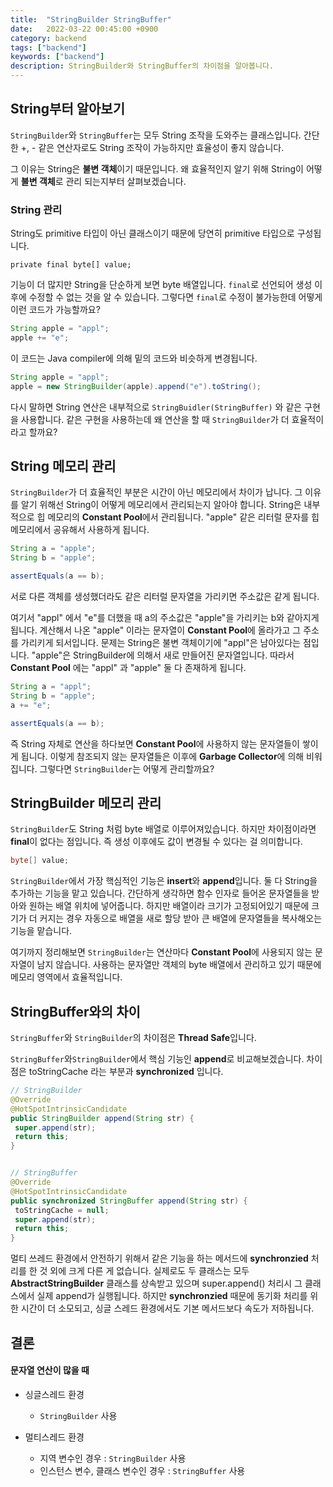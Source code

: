 ```yaml
---
title:  "StringBuilder StringBuffer"
date:   2022-03-22 00:45:00 +0900
category: backend
tags: ["backend"]
keywords: ["backend"]
description: StringBuilder와 StringBuffer의 차이점을 알아봅니다.
---
```


## String부터 알아보기
`StringBuilder`와 `StringBuffer`는 모두 String 조작을 도와주는 클래스입니다.
간단한 +, - 같은 연산자로도 String 조작이 가능하지만 효율성이 좋지 않습니다.

그 이유는 String은 **불변 객체**이기 때문입니다.
왜 효율적인지 알기 위해 String이 어떻게 **불변 객체**로 관리 되는지부터 살펴보겠습니다.

### String 관리
String도 primitive 타입이 아닌 클래스이기 때문에 당연히 primitive 타입으로 구성됩니다.

```
private final byte[] value;
```

기능이 더 많지만 String을 단순하게 보면 byte 배열입니다.
`final`로 선언되어 생성 이후에 수정할 수 없는 것을 알 수 있습니다.
그렇다면 `final`로 수정이 불가능한데 어떻게 이런 코드가 가능할까요?

```java
String apple = "appl";
apple += "e";
```

이 코드는 Java compiler에 의해 밑의 코드와 비슷하게 변경됩니다.

```java
String apple = "appl";
apple = new StringBuilder(apple).append("e").toString();
```

다시 말하면 String 연산은 내부적으로 `StringBuidler(StringBuffer)` 와 같은 구현을 사용합니다.
같은 구현을 사용하는데 왜 연산을 할 때 `StringBuilder`가 더 효율적이라고 할까요?

## String 메모리 관리
`StringBuilder`가 더 효율적인 부분은 시간이 아닌 메모리에서 차이가 납니다.
그 이유를 알기 위해선 String이 어떻게 메모리에서 관리되는지 알아야 합니다.
String은 내부적으로 힙 메모리의 **Constant Pool**에서 관리됩니다.
"apple" 같은 리터럴 문자를 힙 메모리에서 공유해서 사용하게 됩니다.

```java
String a = "apple";
String b = "apple";

assertEquals(a == b);
```

서로 다른 객체를 생성했더라도 같은 리터럴 문자열을 가리키면 주소값은 같게 됩니다.

여기서 "appl" 에서 "e"를 더했을 때 a의 주소값은 "apple"을 가리키는 b와 같아지게 됩니다.
계산해서 나온 "apple" 이라는 문자열이 **Constant Pool**에 올라가고 그 주소를 가리키게 되서입니다.
문제는 String은 불변 객체이기에 "appl"은 남아있다는 점입니다.
"apple"은 StringBuilder에 의해서 새로 만들어진 문자열입니다.
따라서 **Constant Pool** 에는 "appl" 과 "apple" 둘 다 존재하게 됩니다.

```java
String a = "appl";
String b = "apple";
a += "e";

assertEquals(a == b);
```

즉 String 자체로 연산을 하다보면 **Constant Pool**에 사용하지 않는 문자열들이 쌓이게 됩니다.
이렇게 참조되지 않는 문자열들은 이후에 **Garbage Collector**에 의해 비워집니다.
그렇다면 `StringBuilder`는 어떻게 관리할까요?

##  StringBuilder 메모리 관리
`StringBuilder`도 String 처럼 byte 배열로 이루어져있습니다.
하지만 차이점이라면 **final**이 없다는 점입니다.
즉 생성 이후에도 값이 변경될 수 있다는 걸 의미합니다.

```java
byte[] value;
```

`StringBuilder`에서 가장 핵심적인 기능은 **insert**와 **append**입니다.
둘 다 String을 추가하는 기능을 맡고 있습니다.
간단하게 생각하면 함수 인자로 들어온 문자열들을 받아와 원하는 배열 위치에 넣어줍니다.
하지만 배열이라 크기가 고정되어있기 때문에 크기가 더 커지는 경우 자동으로 배열을 새로 할당 받아 큰 배열에 문자열들을 복사해오는 기능을 맡습니다.

여기까지 정리해보면 `StringBuilder`는 연산마다 **Constant Pool**에 사용되지 않는 문자열이 남지 않습니다.
사용하는 문자열만 객체의 byte 배열에서 관리하고 있기 때문에 메모리 영역에서 효율적입니다.


## StringBuffer와의 차이
`StringBuffer`와 `StringBuilder`의 차이점은 **Thread Safe**입니다.

`StringBuffer`와`StringBuilder`에서 핵심 기능인 **append**로 비교해보겠습니다.
차이점은 toStringCache 라는 부분과 **synchronized** 입니다.

```java
// StringBuilder
@Override
@HotSpotIntrinsicCandidate
public StringBuilder append(String str) {
 super.append(str);
 return this;
}


// StringBuffer
@Override
@HotSpotIntrinsicCandidate
public synchronized StringBuffer append(String str) {
 toStringCache = null;
 super.append(str);
 return this;
}
```

멀티 쓰레드 환경에서 안전하기 위해서 같은 기능을 하는 메서드에 **synchronzied** 처리를 한 것 외에 크게 다른 게 없습니다.
실제로도 두 클래스는 모두 **AbstractStringBuilder** 클래스를 상속받고 있으며 super.append() 처리시 그 클래스에서 실제 append가 실행됩니다.
하지만 **synchronzied** 때문에 동기화 처리를 위한 시간이 더 소모되고, 싱글 스레드 환경에서도 기본 메서드보다 속도가 저하됩니다.

## 결론
#### 문자열 연산이 많을 때
- 싱글스레드 환경
    - `StringBuilder` 사용

- 멀티스레드 환경
    - 지역 변수인 경우 : `StringBuilder` 사용
    - 인스턴스 변수, 클래스 변수인 경우 : `StringBuffer` 사용